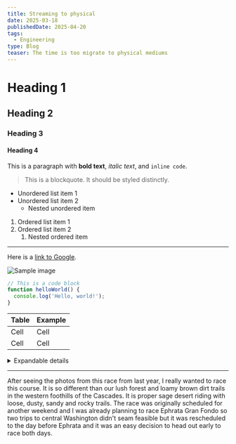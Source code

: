 ```yaml
---
title: Streaming to physical
date: 2025-03-18
publishedDate: 2025-04-20
tags:
  - Engineering
type: Blog
teaser: The time is too migrate to physical mediums
---
```


# Heading 1

## Heading 2

### Heading 3

#### Heading 4

This is a paragraph with **bold text**, *italic text*, and `inline code`.

> This is a blockquote. It should be styled distinctly.

- Unordered list item 1
- Unordered list item 2
  - Nested unordered item

1. Ordered list item 1
2. Ordered list item 2
   1. Nested ordered item

---

Here is a [link to Google](https://www.google.com).

![Sample image](https://westseattleblog.com/blog/wp-content/uploads/2008/02/newman.jpg)

```js
// This is a code block
function helloWorld() {
  console.log('Hello, world!');
}
```

| Table | Example |
|-------|---------|
| Cell  | Cell    |
| Cell  | Cell    |

<details>
<summary>Expandable details</summary>

This is some hidden content!

</details>

---

After seeing the photos from this race from last year, I really wanted to race this
course. It is so different than our lush forest and loamy brown dirt trails in the
western foothills of the Cascades. It is proper sage desert riding with loose, dusty,
sandy and rocky trails. The race was originally scheduled for another weekend and
I was already planning to race Ephrata Gran Fondo so two trips to central Washington
didn't seam feasible but it was rescheduled to the day before Ephrata and it was
an easy decision to head out early to race both days.

